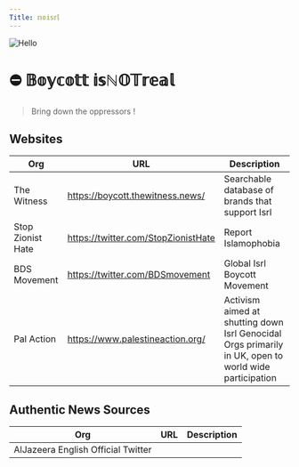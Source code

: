 ```yaml
---
Title: 𝕟𝕠𝕚𝕤𝕣𝕝
---
```


![Hello](https://i.ibb.co/3BQWK09/c2.jpg)

# ⛔ 𝔹𝕠𝕪𝕔𝕠𝕥𝕥 𝕚𝕤ℕ𝕆𝕋𝕣𝕖𝕒𝕝

> Bring down the oppressors !

## Websites

| Org               | URL                                 | Description                                     |
| ----------------- | ----------------------------------- | ----------------------------------------------- |
| The Witness       | https://boycott.thewitness.news/    | Searchable database of brands that support Isrl |
| Stop Zionist Hate | https://twitter.com/StopZionistHate | Report Islamophobia                             |
| BDS Movement      | https://twitter.com/BDSmovement     | Global Isrl Boycott Movement                    |
| Pal Action        | https://www.palestineaction.org/ | Activism aimed at shutting down Isrl Genocidal Orgs primarily in UK, open to world wide participation 


## Authentic News Sources

| Org               | URL                                 | Description                                     |
| ----------------- | ----------------------------------- | ----------------------------------------------- |
| AlJazeera English Official Twitter | 